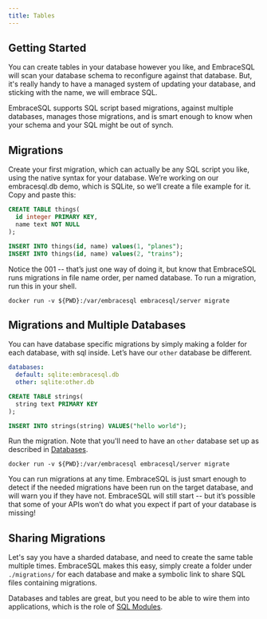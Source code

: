 ```yaml
---
title: Tables
---
```


## Getting Started

You can create tables in your database however you like, and EmbraceSQL will scan your database schema to reconfigure against that database. But, it's really handy to have a managed system of updating your database, and sticking with the name, we will embrace SQL.

EmbraceSQL supports SQL script based migrations, against multiple databases, manages those migrations, and is smart enough to know when your schema and your SQL might be out of synch.

## Migrations

Create your first migration, which can actually be any SQL script you like, using the native syntax for your database. We’re working on our embracesql.db demo, which is SQLite, so we’ll create a file example for it. Copy and paste this:

```sql title="migrations/default/001.sql"
CREATE TABLE things(
  id integer PRIMARY KEY,
  name text NOT NULL
);
```

```sql title="migrations/default/002.sql"
INSERT INTO things(id, name) values(1, "planes");
INSERT INTO things(id, name) values(2, "trains");
```

Notice the 001 -- that’s just one way of doing it, but know that EmbraceSQL runs migrations in file name order, per named database. To run a migration, run this in your shell.

```shell
docker run -v ${PWD}:/var/embracesql embracesql/server migrate
```

## Migrations and Multiple Databases

You can have database specific migrations by simply making a folder for each database, with sql inside. Let’s have our `other` database be different.

```yml title="embracesql.yaml"
databases:
  default: sqlite:embracesql.db
  other: sqlite:other.db
```

```sql title="migrations/other/001.sql:"
CREATE TABLE strings(
  string text PRIMARY KEY
);
```

```sql title="migrations/other/002.sql:"
INSERT INTO strings(string) VALUES("hello world");
```

Run the migration. Note that you'll need to have an `other` database set up as described in [Databases](./databases).

```shell
docker run -v ${PWD}:/var/embracesql embracesql/server migrate
```

You can run migrations at any time. EmbraceSQL is just smart enough to detect if the needed migrations have been run on the target database, and will warn you if they have not. EmbraceSQL will still start -- but it’s possible that some of your APIs won’t do what you expect if part of your database is missing!

## Sharing Migrations

Let's say you have a sharded database, and need to create the same table multiple times. EmbraceSQL makes this easy, simply create a folder under `./migrations/` for each database and make a symbolic link to share SQL files containing migrations.

Databases and tables are great, but you need to be able to wire them into applications, which is the role of [SQL Modules](./sqlmodules).
